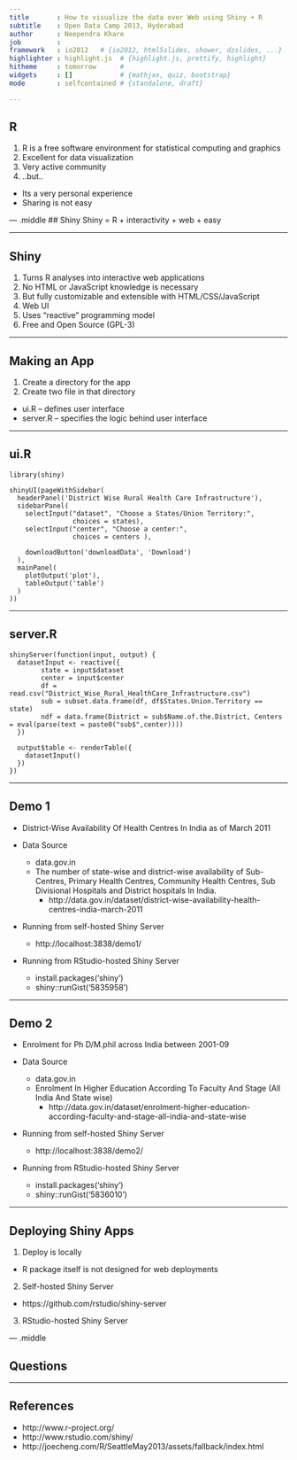 ```yaml
---
title       : How to visualize the data over Web using Shiny + R
subtitle    : Open Data Camp 2013, Hyderabad 
author      : Neependra Khare
job         : 
framework   : io2012   # {io2012, html5slides, shower, dzslides, ...}
highlighter : highlight.js  # {highlight.js, prettify, highlight}
hitheme     : tomorrow      # 
widgets     : []            # {mathjax, quiz, bootstrap}
mode        : selfcontained # {standalone, draft}

---
```


## R
1. R is a free software environment for statistical computing and graphics
2. Excellent for data visualization
3. Very active community
4. ..but..
  - Its a very personal experience 
  - Sharing is not easy
  

--- .middle 
## Shiny
Shiny = R + interactivity + web + easy

--- 

## Shiny
1. Turns R analyses into interactive web applications
2. No HTML or JavaScript knowledge is necessary
3. But fully customizable and extensible with HTML/CSS/JavaScript
3. Web UI
4. Uses “reactive” programming model
5. Free and Open Source (GPL-3)

---


## Making an App
1. Create a directory for the app
2. Create two file in that directory
  - ui.R – defines user interface
  - server.R – specifies the logic behind user interface

---

## ui.R
```
library(shiny)

shinyUI(pageWithSidebar(
  headerPanel('District Wise Rural Health Care Infrastructure'),
  sidebarPanel(
    selectInput("dataset", "Choose a States/Union Territory:",
                choices = states),
    selectInput("center", "Choose a center:",
                choices = centers ),

    downloadButton('downloadData', 'Download')
  ),
  mainPanel(
    plotOutput('plot'),
    tableOutput('table')
  )
))

```

---

## server.R
```
shinyServer(function(input, output) {
  datasetInput <- reactive({
        state = input$dataset
        center = input$center
        df = read.csv("District_Wise_Rural_HealthCare_Infrastructure.csv")
        sub = subset.data.frame(df, df$States.Union.Territory == state)
        ndf = data.frame(District = sub$Name.of.the.District, Centers = eval(parse(text = paste0("sub$",center))))
  })

  output$table <- renderTable({
    datasetInput()
  })
})

```



---

## Demo 1

- District-Wise Availability Of Health Centres In India as of March 2011
  
- Data Source
  - data.gov.in
  - The number of state-wise and district-wise availability of Sub-Centres, Primary Health Centres, Community Health Centres, Sub Divisional Hospitals and District hospitals In India.
    - http://data.gov.in/dataset/district-wise-availability-health-centres-india-march-2011
- Running from self-hosted Shiny Server
  - http://localhost:3838/demo1/
- Running from RStudio-hosted Shiny Server
  - install.packages('shiny')
  - shiny::runGist('5835958')
  

---


## Demo 2

- Enrolment for Ph D/M.phil across India between 2001-09

- Data Source 
  - data.gov.in
  - Enrolment In Higher Education According To Faculty And Stage (All India And State wise)
    - http://data.gov.in/dataset/enrolment-higher-education-according-faculty-and-stage-all-india-and-state-wise
- Running from self-hosted Shiny Server
  - http://localhost:3838/demo2/
- Running from RStudio-hosted Shiny Server
  - install.packages('shiny')
  - shiny::runGist('5836010')


---

## Deploying Shiny Apps
1. Deploy is locally
  - R package itself is not designed for web deployments
2. Self-hosted Shiny Server
  - https://github.com/rstudio/shiny-server
3. RStudio-hosted Shiny Server

--- .middle

## Questions

---

## References
- http://www.r-project.org/
- http://www.rstudio.com/shiny/
- http://joecheng.com/R/SeattleMay2013/assets/fallback/index.html\

